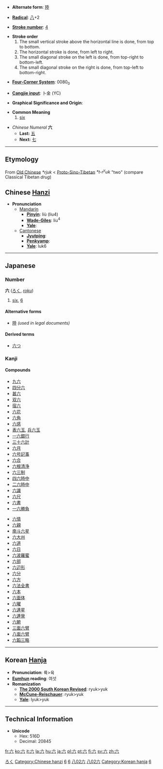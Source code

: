* '''Alternate form''': [[陸]]

* '''[[Wiktionary:Chinese radical index| Radical]]''': [[Wiktionary:Chinese radical index 八|八]]+2

* '''[[Wiktionary:Chinese total strokes index|Stroke number]]''': [[Wiktionary:Chinese total strokes index 4|4]]

*'''Stroke order'''
*# The small vertical stroke above the horizontal line is done, from top to bottom.
*# The horizontal stroke is done, from left to right.
*# The small diagonal stroke on the left is done, from top-right to bottom-left.
*# The small diagonal stroke on the right is done, from top-left to bottom-right.

* '''[[Wiktionary:Chinese four corner index|Four-Corner System]]''': 0080<sub>0</sub>

* '''[[Wiktionary:Chinese Cangjie index|Cangjie input]]''': 卜金 (YC)

* '''Graphical Significance and Origin''': 

* '''Common Meaning'''
*# [[six]]

*''Chinese Numeral'' '''六'''
**'''Last:''' [[五]]
**'''Next:''' [[七]]

----

== Etymology ==

From [[Old Chinese]] ''*rjuk'' < [[Proto-Sino-Tibetan]] ''*t-r<sup>y</sup>uk'' "two" (compare Classical Tibetan ''drug'')

== Chinese [[Hanzi]] ==

*'''Pronunciation '''
**[[Mandarin]]
***'''[[Pinyin]]''': liù (liu4)
***'''[[Wade-Giles]]''': liu<sup>4</sup>
***'''[[Yale]]''': 
**[[Cantonese]]
***'''[[Jyutping]]''': 
***'''[[Penkyamp]]''': 
***'''[[Yale]]''': luk6

----

== Japanese ==
[[Category:Japanese language|ろく]]
===Number===
'''六''' ([[ろく]], ''[[roku]]'')
# [[six]], [[6]]
====Alternative forms====
*[[陸]] ''(used in legal documents)''
====Derived terms====
*[[六つ]]

===Kanji===
{{kanji|[[ろく]] (''[[roku]]'')|[[むっつ]] ([[六つ]], ''[[muttsu]]'')}}
====Compounds====
{{top}}
*[[九六]]
*[[四分六]]
*[[甚六]]
*[[双六]]
*[[宿六]]
*[[六花]]
*[[六角]]
*[[六感]]
*[[表六玉]], [[兵六玉]]
*[[一六銀行]]
*[[三十六計]]
*[[六月]]
*[[六号記事]]
*[[六合]]
*[[六根清浄]]
*[[六三制]]
*[[四六時中]]
*[[二六時中]]
*[[六識]]
*[[六尺]]
*[[六書]]
*[[一六勝負]]
{{mid}}
*[[六情]]
*[[六親]]
*[[南斗六星]]
*[[六大州]]
*[[六道]]
*[[六日]]
*[[六波羅蜜]]
*[[六部]]
*[[六辺形]]
*[[六分]]
*[[六方]]
*[[六法全書]]
*[[六本]]
*[[六面体]]
*[[六曜]]
*[[六連星]]
*[[六連発]]
*[[六腑]]
*[[三面六臂]]
*[[八面六臂]]
*[[六韜三略]]
{{bottom}}  
----

== Korean [[Hanja]] ==

* '''Pronunciation''': 륙>육
* '''[[Eumhun]] reading''': 여섯
* '''Romanization'''
** '''[[The 2000 South Korean Revised Romanization|The 2000 South Korean Revised]]''': ryuk>yuk
** '''[[McCune-Reischauer]]''': ryuk>yuk
** '''[[Yale]]''': lyuk>yuk

----

==Technical Information==
*'''Unicode'''
**Hex: 516D
**Decimal: 20845

[[Category:Chinese hanzi]]
[[Category:Chinese numbers|6]]
[[Category:Japanese numbers|6]]
[[Category:Japanese kanji|八02六]]
[[Category:Grade 1 kanji|八02六]]
[[Category:Korean hanja]]
[[Category:Korean numbers|6]]

[[fr:六]]
[[ko:六]]
[[it:六]]
[[la:六]]
[[hu:六]]
[[ja:六]]
[[pl:六]]
[[pt:六]]
[[fi:六]]
[[sv:六]]
[[zh:六]]